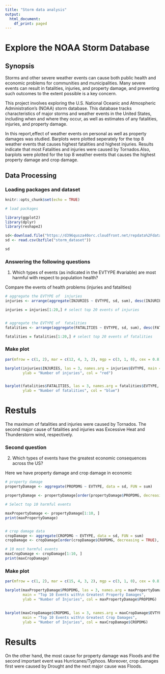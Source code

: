 ---
title: "Storm data analysis"
output:
  html_document:
    df_print: paged
---
# Explore the NOAA Storm Database

## Synopsis

Storms and other severe weather events can cause both public health and economic problems for communities and municipalities. Many severe events can result in fatalities, injuries, and property damage, and preventing such outcomes to the extent possible is a key concern.

This project involves exploring the U.S. National Oceanic and Atmospheric Administration’s (NOAA) storm database. This database tracks characteristics of major storms and weather events in the United States, including when and where they occur, as well as estimates of any fatalities, injuries, and property damage.

In this report,effect of weather events on personal as well as property damages was studied. Barplots were plotted seperately for the top 8 weather events that causes highest fatalities and highest injuries. Results indicate that most Fatalities and injuries were caused by Tornados.Also, barplots were plotted for the top 8 weather events that causes the highest property damage and crop damage.

## Data Processing

### Loading packages and dataset

```{r setup, include=FALSE}
knitr::opts_chunk$set(echo = TRUE)
```


```{r echo = TRUE}
# load packages

library(ggplot2)
library(dplyr)
library(reshape2)
```

```{r}
sd<-download.file("https://d396qusza40orc.cloudfront.net/repdata%2Fdata%2FStormData.csv.bz2","./storm_dataset")
sd <- read.csv(bzfile("storm_dataset"))
```
```{r}
sd
```

### Answering the following questions

1. Which types of events (as indicated in the EVTYPE #variable) are most harmful with respect to population health?

Compare the events of health problems (injuries and fatalities)

```{r echo = TRUE}
# aggregate the EVTYPE of  injuries
injuries <- arrange(aggregate(INJURIES ~ EVTYPE, sd, sum), desc(INJURIES))

injuries = injuries[1:20,] # select top 20 events of injuries


# aggregate the EVTYPE of  fatalities
fatalities <- arrange(aggregate(FATALITIES ~ EVTYPE, sd, sum), desc(FATALITIES))

fatalities = fatalities[1:20,] # select top 20 events of fatalities

```

### Make plot

```{r}
par(mfrow = c(1, 2), mar = c(12, 4, 3, 2), mgp = c(3, 1, 0), cex = 0.8)

barplot(injuries$INJURIES, las = 3, names.arg = injuries$EVTYPE, main = "Events with Highest Injuries", 
        ylab = "Number of injuries", col = "red")


barplot(fatalities$FATALITIES, las = 3, names.arg = fatalities$EVTYPE, main = "Events with Highest Fatalities", 
        ylab = "Number of fatalities", col = "blue")
```

# Restuls

The maximum of fatalities and injuries were caused by Tornados. The second major cause of fatalities and injuries was Excessive Heat and Thunderstorm wind, respectively.

### Second question

2. Which types of events have the greatest economic consequences across the US?

Here we have property damage and crop damage in economic

```{r}
# property damage
propertyDamage <- aggregate(PROPDMG ~ EVTYPE, data = sd, FUN = sum)

propertyDamage <- propertyDamage[order(propertyDamage$PROPDMG, decreasing = TRUE), ]

# Select top 10 harmful events

maxPropertyDamage <- propertyDamage[1:10, ]
print(maxPropertyDamage)


# crop damage data
cropDamage <- aggregate(CROPDMG ~ EVTYPE, data = sd, FUN = sum)
cropDamage <- cropDamage[order(cropDamage$CROPDMG, decreasing = TRUE), ]

# 10 most harmful events
maxCropDamage <- cropDamage[1:10, ]
print(maxCropDamage)

```

### Make plot

```{r echo = TRUE}

par(mfrow = c(1, 2), mar = c(15, 4, 3, 2), mgp = c(3, 1, 0), cex = 0.8)

barplot(maxPropertyDamage$PROPDMG, las = 3, names.arg = maxPropertyDamage$EVTYPE, 
        main = "Top 10 Events with\n Greatest Property Damages", 
        ylab = "Number of Injuries", col = maxPropertyDamage$PROPDMG)
        
        
barplot(maxCropDamage$CROPDMG, las = 3, names.arg = maxCropDamage$EVTYPE, 
        main = "Top 10 Events with\n Greatest Crop Damages", 
        ylab = "Number of Injuries", col = maxCropDamage$CROPDMG)

```

# Results

On the other hand, the most cause for property damage was Floods and the second important event was Hurricanes/Typhoos.
Moreover, crop damages first were caused by Drought and the next major cause was Floods.































































































